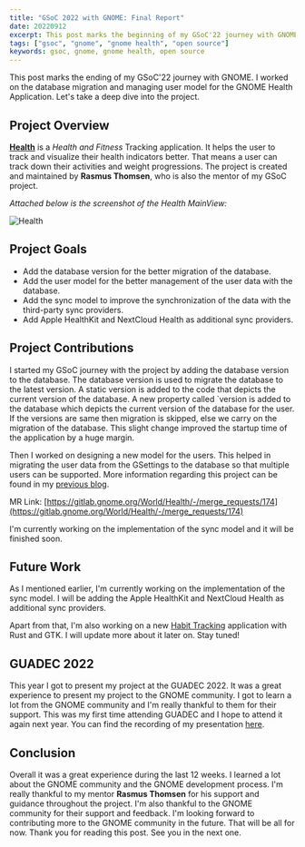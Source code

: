 ```yaml
---
title: "GSoC 2022 with GNOME: Final Report"
date: 20220912
excerpt: This post marks the beginning of my GSoC'22 journey with GNOME. I will be working on the better synchronization of the Health data with the GNOME Health application
tags: ["gsoc", "gnome", "gnome health", "open source"]
keywords: gsoc, gnome, gnome health, open source
---
```


This post marks the ending of my GSoC'22 journey with GNOME. I worked on the database migration and managing user model for the GNOME Health Application. Let's take a deep dive into the project.

## Project Overview

**[Health](https://gitlab.gnome.org/World/Health)** is a _Health and Fitness_ Tracking application. It helps the user to track and visualize their health indicators better. That means a user can track down their activities and weight progressions. The project is created and maintained by **Rasmus Thomsen**, who is also the mentor of my GSoC project.

_Attached below is the screenshot of the Health MainView:_

![Health](https://i.imgur.com/UxX35IX.png)

## Project Goals

- Add the database version for the better migration of the database.
- Add the user model for the better management of the user data with the database.
- Add the sync model to improve the synchronization of the data with the third-party sync providers.
- Add Apple HealthKit and NextCloud Health as additional sync providers.

## Project Contributions

I started my GSoC journey with the project by adding the database version to the database. The database version is used to migrate the database to the latest version. A static version is added to the code that depicts the current version of the database. A new property called `version is added to the database which depicts the current version of the database for the user. If the versions are same then migration is skipped, else we carry on the migration of the database. This slight change improved the startup time of the application by a huge margin.

Then I worked on designing a new model for the users. This helped in migrating the user data from the GSettings to the database so that multiple users can be supported. More information regarding this project can be found in my [previous blog](https://dev.to/amankrx/gsoc-mid-term-report-for-health-med).

MR Link: [https://gitlab.gnome.org/World/Health/-/merge_requests/174](https://gitlab.gnome.org/World/Health/-/merge_requests/174)

I'm currently working on the implementation of the sync model and it will be finished soon.

## Future Work

As I mentioned earlier, I'm currently working on the implementation of the sync model. I will be adding the Apple HealthKit and NextCloud Health as additional sync providers.

Apart from that, I'm also working on a new [Habit Tracking](https://gitlab.gnome.org/amankrx/nanostep) application with Rust and GTK. I will update more about it later on. Stay tuned!

## GUADEC 2022

This year I got to present my project at the GUADEC 2022. It was a great experience to present my project to the GNOME community. I got to learn a lot from the GNOME community and I'm really thankful to them for their support. This was my first time attending GUADEC and I hope to attend it again next year. You can find the recording of my presentation [here](https://youtu.be/KK9K2CG8U40?t=18724).

## Conclusion

Overall it was a great experience during the last 12 weeks. I learned a lot about the GNOME community and the GNOME development process. I'm really thankful to my mentor **Rasmus Thomsen** for his support and guidance throughout the project. I'm also thankful to the GNOME community for their support and feedback. I'm looking forward to contributing more to the GNOME community in the future. That will be all for now. Thank you for reading this post. See you in the next one.
